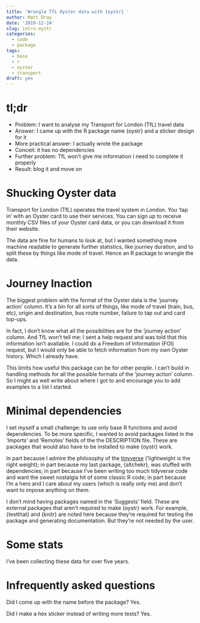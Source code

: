 ```yaml
---
title: 'Wrangle TfL Oyster data with {oystr} '
author: Matt Dray
date: '2019-12-24'
slug: intro-oystr
categories:
  - code
  - package
tags:
  - base
  - r
  - oyster
  - transport
draft: yes
---
```


# tl;dr

* Problem: I want to analyse my Transport for London (TfL) travel data
* Answer: I came up with the R package name {oystr} and a sticker design for it
* More practical answer: I actually wrote the package
* Conceit: it has no dependencies 
* Further problem: TfL won't give me information I need to complete it properly
* Result: blog it and move on

# Shucking Oyster data

Transport for London (TfL) operates the travel system in London. You ‘tap in’ with an Oyster card to use their services. You can sign up to receive monthly CSV files of your Oyster card data, or you can download it from their website.

The data are fine for humans to look at, but I wanted something more machine readable to generate further statistics, like journey duration, and to split these by things like mode of travel. Hence an R package to wrangle the data.

# Journey Inaction

The biggest problem with the format of the Oyster data is the ‘journey action’ column. It’s a bin for all sorts of things, like mode of travel (train, bus, etc), origin and destination, bus route number, failure to tap out and card top-ups.

In fact, I don’t know what all the possibilities are for the ‘journey action’ column. And TfL won’t tell me: I sent a help request and was told that this information isn’t available. I could do a Freedom of Information (FOI) request, but I would only be able to fetch information from my own Oyster history. Which I already have.

This limits how useful this package can be for other people. I can’t build in handling methods for all the possible formats of the ‘journey action’ column. So I might as well write about where I got to and encourage you to add examples to a list I started.

# Minimal dependencies

I set myself a small challenge: to use only base R functions and avoid dependencies. To be more specific, I wanted to avoid packages listed in the ‘Imports’ and ‘Remotes’ fields of the the DESCRIPTION file. These are packages that would also have to be installed to make {oystr} work.

In part because I admire the philosophy of the [tinyverse](http://www.tinyverse.org/) (‘lightweight is the right weight); in part because my last package, {altchekr}, was stuffed with dependencies; in part because I’ve been writing too much tidyverse code and want the sweet nostalgia hit of some classic R code; in part because I’m a hero and I care about my users (which is really only me) and don’t want to impose anything on them. 

I don’t mind having packages named in the ‘Suggests’ field. These are external packages that aren’t required to make {oystr} work. For example, {testthat} and {knitr} are noted here because they’re required for testing the package and generating documentation. But they’re not needed by the user.

# Some stats

I’ve been collecting these data for over five years.

# Infrequently asked questions

Did I come up with the name before the package? Yes.

Did I make a hex sticker instead of writing more tests? Yes.